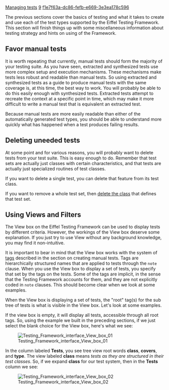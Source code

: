 [[Property:title|Managing tests]]
[[Property:weight|9]]
[[Property:uuid|f1e7f63a-dc86-fefb-e669-3e3ea178c596]]
{{underconstruction}}


The previous sections cover the basics of testing and what it takes to create and use each of the test types supported by the Eiffel Testing Framework. This section will finish things up with some miscellaneous information about testing strategy and hints on using of the Framework.



==Favor manual tests==


It is worth repeating that currently, manual tests should form the majority of your testing suite. As you have seen, extracted and synthesized tests use more complex setup and execution mechanisms. These mechanisms make tests less robust and readable than manual tests. So using extracted and synthesized tests as a guide to produce manual tests with the same coverage is, at this time, the best way to work. You will probably be able to do this easily enough with synthesized tests. Extracted tests attempt to recreate the context at a specific point in time, which may make it more difficult to write a manual test that is equivalent an extracted test. 

Because manual tests are more easily readable than either of the automatically generated test types, you should be able to understand more quickly what has happened when a test produces failing results.


==Deleting uneeded tests==


At some point and for various reasons, you will probably want to delete tests from your test suite. This is easy enough to do. Remember that test sets are actually just classes with certain characteristics, and that tests are actually just specialized routines of test classes. 

If you want to delete a single test, you can delete that feature from its test class. 

If you want to remove a whole test set, then [[Removing a class|delete the class]] that defines that test set.


==Using Views and Filters==


The View box on the Eiffel Testing Framework can be used to display tests by different criteria. However, the workings of the View box deserve some explanation. If you just try to use View without any background knowledge, you may find it non-intuitive. 

It is important to bear in mind that the View box works with the system of [[Create a manual test#About tags|tags]] described in the section on creating manual tests. Tags are hierarchically structured names that are applied to tests through the <code>note</code> clause. When you use the View box to display a set of tests, you specify that set by the tags on the tests. Some of the tags are implicit, in the sense that the Testing Framework accounts for them, and they are not explicitly coded in <code>note</code> clauses. This should become clear when we look at some examples.

When the View box is displaying a set of tests, the "root" tag(s) for the sub tree of tests is what is visible in the View box. Let's look at some examples.

If the view box is empty, it will display all tests, accessible through all root tags. So, using the example we built in the preceding sections, if we just select the blank choice for the View box, here's what we see:


[[Image:Testing Framework interface View box 01]]


In the column labeled '''Tests''', you see tree view root words '''class''', '''covers''', and '''type'''. The view labeled '''class''' means ''tests as they are structured in their test classes''. So, if we expand '''class''' for our test system, then in the '''Tests''' column we see:


[[Image:Testing Framework interface View box 02]]






